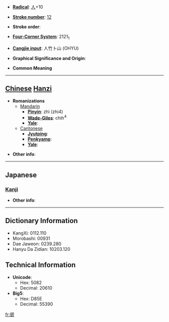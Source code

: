 * '''[[Wiktionary:Chinese radical index| Radical]]''': [[Wiktionary:Chinese radical index 人|人]]+10

* '''[[Wiktionary:Chinese total strokes index|Stroke number]]''': [[Wiktionary:Chinese total strokes index 12|12]]

* '''Stroke order''': 

* '''[[Wiktionary:Chinese four corner index|Four-Corner System]]''': 2121<sub>1</sub>

* '''[[Wiktionary:Chinese Cangjie index|Cangjie input]]''': 人竹卜山 (OHYU)

* '''Graphical Significance and Origin''': 

* '''Common Meaning'''

----

== [[Chinese]] [[Hanzi]] ==

* '''Romanizations'''
** [[Mandarin]]
*** '''[[Pinyin]]''': zhì (zhi4)
*** '''[[Wade-Giles]]''': chih<sup>4</sup>
*** '''[[Yale]]''': 
**[[Cantonese]]
***'''[[Jyutping]]''':
***'''[[Penkyamp]]''': 
***'''[[Yale]]''': 

* '''Other info''': 

----

==Japanese==
===[[Kanji]]===
{{kanji|on readings=[[ち]] (chi), [[じ]] (ji), [[し]] (shi)|kun readings=[[かたたがい]] (katatagai), [[ひとしくない]] (hitoshikunai)}}

* '''Other info''':  

----

== Dictionary Information ==

* KangXi: 0112.110
* Morobashi: 00931
* Dae Jaweon: 0239.280
* Hanyu Da Zidian: 10203.120

== Technical Information ==

* '''Unicode''':
** Hex: 5082
** Decimal: 20610
* '''Big5''':
** Hex: D85E
** Decimal: 55390

[[fr:傂]]